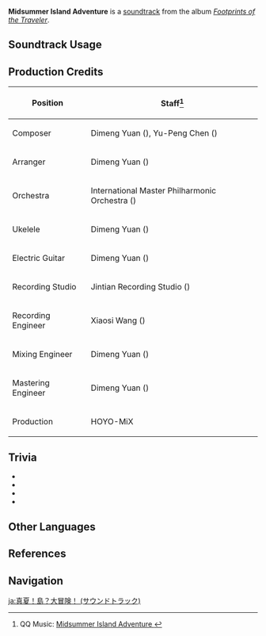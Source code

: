 {{Soundtrack Infobox
|title          = Midsummer Island Adventure
|image          = Footprints of the Traveler.png
|album          = Footprints of the Traveler
|album2         = Footprints of the Traveler (CN)
|disc           =
|number         = 06
|number2        = 06
|featured       =
|featured2      =
|featured3      =
|featured_disc  =
|featured_disc2 =
|featured_disc3 =
|youtube_id     = RmgHerT_UEI
|spotify_id     = 7neihdqFkSxZmC1vJcLj2G
|previous       = Beneath the Light of Jadeite (Soundtrack)
|next           = The Immovable God and the Eternal Euthymia (Soundtrack)
}}
'''Midsummer Island Adventure''' is a [[soundtrack]] from the album ''[[Footprints of the Traveler]]''.

==Soundtrack Usage==
{{Soundtrack Usage
|mediaoriginal=Version Trailer;;1.6
}}

==Production Credits==
{| class="wikitable"
! Position
! Staff<ref>QQ Music: [https://y.qq.com/n/ryqq/songDetail/0017HHah1zGKJf Midsummer Island Adventure {{zh|盛夏！海岛？大冒险！}}]</ref>
|-
! Composer
| Dimeng Yuan ({{zh|苑迪萌}}), Yu-Peng Chen ({{zh|陈致逸}})
|-
! Arranger
| Dimeng Yuan ({{zh|苑迪萌}})
|-
! Orchestra
| International Master Philharmonic Orchestra ({{zh|国际首席爱乐乐团}})
|-
! Ukelele
| Dimeng Yuan ({{zh|苑迪萌}})
|-
! Electric Guitar
| Dimeng Yuan ({{zh|苑迪萌}})
|-
! Recording Studio
| Jintian Recording Studio ({{zh|金田录音棚}})
|-
! Recording Engineer
| Xiaosi Wang ({{zh|王小四}})
|-
! Mixing Engineer
| Dimeng Yuan ({{zh|苑迪萌}})
|-
! Mastering Engineer
| Dimeng Yuan ({{zh|苑迪萌}})
|-
! Production
| HOYO-MiX
|}

==Trivia==
* {{Transclude|Let's Go, Crimson Knight!|KleeLeitmotif1|section=1}}
* {{Transclude|What a Hopeful Voyage|WhataHopefulVoyageLeitmotif2|section=1}}
* {{Transclude|Cautious Explorers|CautiousExplorersLeitmotif|section=1}}
* {{Transclude|Drifter's Destiny|KazuhaLeitmotif|section=1}}

==Other Languages==
{{Other Languages|Midsummer Island Adventure}}

==References==
{{Reflist}}

==Navigation==
{{Soundtrack Navbox|Footprints of the Traveler}}

[[ja:真夏！島？大冒険！ (サウンドトラック)]]